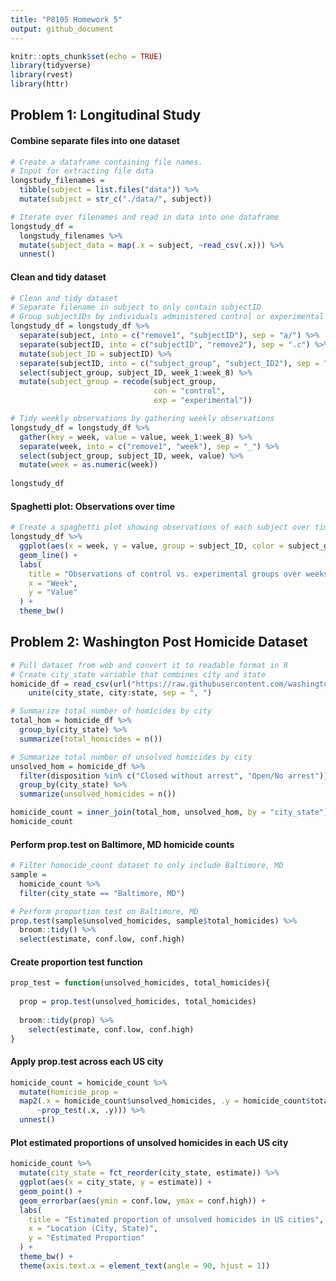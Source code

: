 ```yaml
---
title: "P8105 Homework 5"
output: github_document
---
```


```r
knitr::opts_chunk$set(echo = TRUE)
library(tidyverse)
library(rvest)
library(httr)
```


## Problem 1: Longitudinal Study 

#### Combine separate files into one dataset

```r
# Create a dataframe containing file names.
# Input for extracting file data
longstudy_filenames = 
  tibble(subject = list.files("data")) %>% 
  mutate(subject = str_c("./data/", subject))

# Iterate over filenames and read in data into one dataframe
longstudy_df = 
  longstudy_filenames %>% 
  mutate(subject_data = map(.x = subject, ~read_csv(.x))) %>% 
  unnest()
```

#### Clean and tidy dataset

```r
# Clean and tidy dataset
# Separate filename in subject to only contain subjectID
# Group subjectIDs by individuals administered control or experimental arm
longstudy_df = longstudy_df %>% 
  separate(subject, into = c("remove1", "subjectID"), sep = "a/") %>% 
  separate(subjectID, into = c("subjectID", "remove2"), sep = ".c") %>%
  mutate(subject_ID = subjectID) %>% 
  separate(subjectID, into = c("subject_group", "subject_ID2"), sep = "_") %>% 
  select(subject_group, subject_ID, week_1:week_8) %>% 
  mutate(subject_group = recode(subject_group, 
                                con = "control", 
                                exp = "experimental"))

# Tidy weekly observations by gathering weekly observations
longstudy_df = longstudy_df %>% 
  gather(key = week, value = value, week_1:week_8) %>% 
  separate(week, into = c("remove1", "week"), sep = "_") %>% 
  select(subject_group, subject_ID, week, value) %>% 
  mutate(week = as.numeric(week))
  
longstudy_df
```

#### Spaghetti plot: Observations over time

```r
# Create a spaghetti plot showing observations of each subject over time
longstudy_df %>% 
  ggplot(aes(x = week, y = value, group = subject_ID, color = subject_group)) + 
  geom_line() + 
  labs(
    title = "Observations of control vs. experimental groups over weeks", 
    x = "Week", 
    y = "Value"
  ) + 
  theme_bw()
```


## Problem 2: Washington Post Homicide Dataset

```r
# Pull dataset from web and convert it to readable format in R
# Create city_state variable that combines city and state
homicide_df = read_csv(url("https://raw.githubusercontent.com/washingtonpost/data-homicides/master/homicide-data.csv")) %>% 
    unite(city_state, city:state, sep = ", ") 

```

```r
# Summarize total number of homicides by city
total_hom = homicide_df %>% 
  group_by(city_state) %>% 
  summarize(total_homicides = n())

# Summarize total number of unsolved homicides by city
unsolved_hom = homicide_df %>% 
  filter(disposition %in% c("Closed without arrest", "Open/No arrest")) %>% 
  group_by(city_state) %>% 
  summarize(unsolved_homicides = n())

homicide_count = inner_join(total_hom, unsolved_hom, by = "city_state")
homicide_count
```

#### Perform prop.test on Baltimore, MD homicide counts

```r
# Filter homocide_count dataset to only include Baltimore, MD
sample = 
  homicide_count %>% 
  filter(city_state == "Baltimore, MD")

# Perform proportion test on Baltimore, MD
prop.test(sample$unsolved_homicides, sample$total_homicides) %>% 
  broom::tidy() %>% 
  select(estimate, conf.low, conf.high)
```

#### Create proportion test function

```r
prop_test = function(unsolved_homicides, total_homicides){
  
  prop = prop.test(unsolved_homicides, total_homicides)
  
  broom::tidy(prop) %>% 
    select(estimate, conf.low, conf.high)
}
```

#### Apply prop.test across each US city

```r
homicide_count = homicide_count %>% 
  mutate(homicide_prop = 
  map2(.x = homicide_count$unsolved_homicides, .y = homicide_count$total_homicides, 
      ~prop_test(.x, .y))) %>% 
  unnest()
```

#### Plot estimated proportions of unsolved homicides in each US city

```r
homicide_count %>% 
  mutate(city_state = fct_reorder(city_state, estimate)) %>% 
  ggplot(aes(x = city_state, y = estimate)) + 
  geom_point() + 
  geom_errorbar(aes(ymin = conf.low, ymax = conf.high)) + 
  labs(
    title = "Estimated proportion of unsolved homicides in US cities",
    x = "Location (City, State)",
    y = "Estimated Proportion"
  ) + 
  theme_bw() + 
  theme(axis.text.x = element_text(angle = 90, hjust = 1))
```

